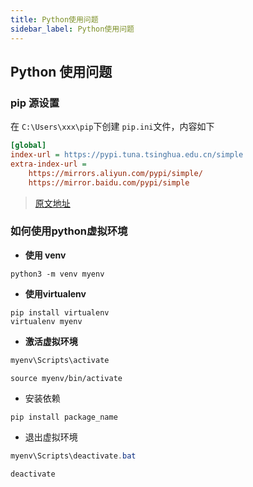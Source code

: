 ```yaml
---
title: Python使用问题
sidebar_label: Python使用问题
---
```


## Python 使用问题

### pip 源设置 

在 `C:\Users\xxx\pip`下创建 `pip.ini`文件，内容如下


```ini
[global]
index-url = https://pypi.tuna.tsinghua.edu.cn/simple
extra-index-url =
    https://mirrors.aliyun.com/pypi/simple/
    https://mirror.baidu.com/pypi/simple
```

> [原文地址](https://zhuanlan.zhihu.com/p/623325525?utm_id=0&wd=&eqid=f10d0e060019cf940000000665767cd2)

### 如何使用python虚拟环境

- **使用 venv**

```shell
python3 -m venv myenv
```

- **使用virtualenv**

```shell
pip install virtualenv
virtualenv myenv
```

- **激活虚拟环境**


<Tabs>
<TabItem value="windows">

```powershell
myenv\Scripts\activate
```

</TabItem>

<TabItem value="macOS or Linux">

```shell
source myenv/bin/activate
```

</TabItem>
</Tabs>

- 安装依赖

```shell
pip install package_name
```

- 退出虚拟环境

  

<Tabs>
<TabItem value="windows">

```powershell
myenv\Scripts\deactivate.bat
```

</TabItem>

<TabItem value="macOS or Linux">

```shell
deactivate
```

</TabItem>
</Tabs>

<TailProtocal />
